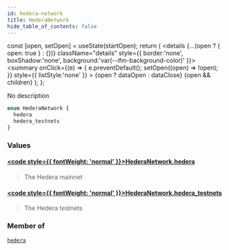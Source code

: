 ```yaml
---
id: hedera-network
title: HederaNetwork
hide_table_of_contents: false
---
```







  const [open, setOpen] = useState(startOpen);
  return (
    <details {...(open ? { open: true } : {})} className="details" style={{ border:'none', boxShadow:'none', background:'var(--ifm-background-color)' }}>
      <summary
        onClick={(e) => {
          e.preventDefault();
          setOpen((open) => !open);
        }}
        style={{ listStyle:'none' }}
      >
      {open ? dataOpen : dataClose}
      </summary>
      {open && children}
    </details>
  );
};








No description


```graphql
enum HederaNetwork {
  hedera
  hedera_testnets
}
```




### Values

#### [<code style={{ fontWeight: 'normal' }}>HederaNetwork.<b>hedera</b></code>](#)  
> 
> 
> The Hedera mainnet
> 

#### [<code style={{ fontWeight: 'normal' }}>HederaNetwork.<b>hedera_testnets</b></code>](#)  
> 
> 
> The Hedera testnets
> 



### Member of

[`hedera`](/docs/v1/graphql-reference/queries/hedera)  <Badge class="secondary" text="query"/>

